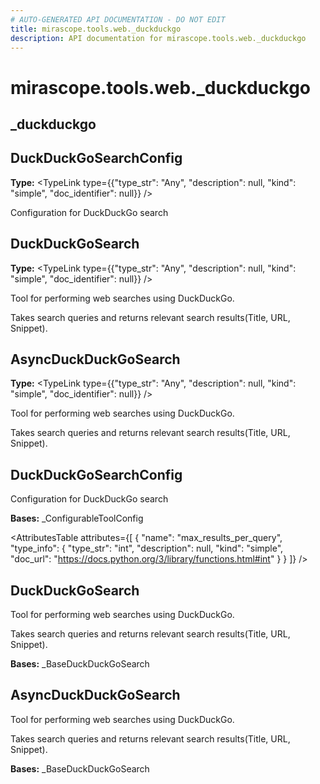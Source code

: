 ```yaml
---
# AUTO-GENERATED API DOCUMENTATION - DO NOT EDIT
title: mirascope.tools.web._duckduckgo
description: API documentation for mirascope.tools.web._duckduckgo
---
```


# mirascope.tools.web._duckduckgo

## <ApiType type="Module" path="tools/web/duckduckgo" symbolName="_duckduckgo" /> _duckduckgo

## <ApiType type="Attribute" path="tools/web/duckduckgo" symbolName="DuckDuckGoSearchConfig" /> DuckDuckGoSearchConfig

**Type:** <TypeLink type={{"type_str": "Any", "description": null, "kind": "simple", "doc_identifier": null}} />

Configuration for DuckDuckGo search


## <ApiType type="Attribute" path="tools/web/duckduckgo" symbolName="DuckDuckGoSearch" /> DuckDuckGoSearch

**Type:** <TypeLink type={{"type_str": "Any", "description": null, "kind": "simple", "doc_identifier": null}} />

Tool for performing web searches using DuckDuckGo.

Takes search queries and returns relevant search results(Title, URL, Snippet).


## <ApiType type="Attribute" path="tools/web/duckduckgo" symbolName="AsyncDuckDuckGoSearch" /> AsyncDuckDuckGoSearch

**Type:** <TypeLink type={{"type_str": "Any", "description": null, "kind": "simple", "doc_identifier": null}} />

Tool for performing web searches using DuckDuckGo.

Takes search queries and returns relevant search results(Title, URL, Snippet).


## <ApiType type="Class" path="tools/web/duckduckgo" symbolName="DuckDuckGoSearchConfig" /> DuckDuckGoSearchConfig

Configuration for DuckDuckGo search

**Bases:** _ConfigurableToolConfig

<AttributesTable
  attributes={[
  {
    "name": "max_results_per_query",
    "type_info": {
      "type_str": "int",
      "description": null,
      "kind": "simple",
      "doc_url": "https://docs.python.org/3/library/functions.html#int"
    }
  }
]}
/>


## <ApiType type="Class" path="tools/web/duckduckgo" symbolName="DuckDuckGoSearch" /> DuckDuckGoSearch

Tool for performing web searches using DuckDuckGo.

Takes search queries and returns relevant search results(Title, URL, Snippet).

**Bases:** _BaseDuckDuckGoSearch


## <ApiType type="Class" path="tools/web/duckduckgo" symbolName="AsyncDuckDuckGoSearch" /> AsyncDuckDuckGoSearch

Tool for performing web searches using DuckDuckGo.

Takes search queries and returns relevant search results(Title, URL, Snippet).

**Bases:** _BaseDuckDuckGoSearch



